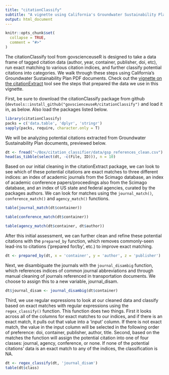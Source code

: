 ```yaml
---
title: "citationClassify"
subtitle: "A vignette using California's Groundwater Sustainability Plan documents"
output: html_document
---
```

<!----
These were in the yaml but the html won't render to the vignette folder and that is annoying to me, so instead i run this: rmarkdown::render('vignettes/sgma.Rmd', output_dir = 'vignettes')
output: rmarkdown::html_vignette
vignette: >
  %\VignetteIndexEntry{sgma}
  %\VignetteEngine{knitr::rmarkdown}
  %\VignetteEncoding{UTF-8}
--->
```r
knitr::opts_chunk$set(
  collapse = TRUE,
  comment = "#>"
)
```

The citationClassify tool from govscienceuseR is designed to take a data frame of tagged citation data (author, year, container, publisher, doi, etc), run exact matching to various citation indices, and further classify potential citations into categories. We walk through these steps using California's Groundwater Sustainability Plan PDF documents. Check out the [vignette on the citationExtract](http://htmlpreview.github.io/?https://github.com/govscienceuseR/citationExtract/blob/master/vignettes/sgma.html) tool see the steps that prepared the data we use in this vignette.  

First, be sure to download the citationClassify package from github (`devtools::install_github("govscienceuseR/citationClassify")` and load it in, as below. Also load the packages listed below.  

```r
library(citationClassify)
packs = c('data.table', 'dplyr', 'stringr')
sapply(packs, require, character.only = T)
```

We will be analyzing potential citations extracted from Groundwater Sustainability Plan documents, previewed below.  
```r
dt <- fread("~/Box/citation_classifier/data/gsp_references_clean.csv")
head(as_tibble(select(dt, -c(File, ID))), n = 10)
```

Based on our initial cleaning in the citationExtract package, we can look to see which of these potential citations are exact matches to three different indices: an index of academic journals from the Scimago database, an index of academic conference papers/proceedings also from the Scimago database, and an index of US state and federal agencies, curated by the packages authors. We can look for matches using the `journal_match()`, `conference_match()` and `agency_match()` functions.
```r
table(journal_match(dt$container))
```

```r
table(conference_match(dt$container))
```

```r
table(agency_match(dt$container, dt$author))
```

After this initial assessment, we can further clean and refine these potential citations with the `prepared_by` function, which removes commonly-seen lead-ins to citations ('prepared for/by', etc.) to improve exact matching.   
```r
dt <- prepared_by(dt, x = 'container', y = 'author', z = 'publisher')
```

Next, we disambiguate the journals with the `journal_disambig` function, which references indices of common journal abbreviations and through manual cleaning of journals referenced in transportation documents. We choose to assign this to a new variable, journal_disam.
```r
dt$journal_disam <- journal_disambig(dt$container)
```


Third, we use regular expressions to look at our cleaned data and classify based on exact matches with regular expressions using the `regex_classify()` function. This function does two things. First it looks across all of the columns for exact matches to our indices, and if there is an exact match, it pulls out that value into a 'input' column. If there is not exact match, the value in the input column will be selected in the following order of preference: doi, container, publisher, author, title. Second, based on the matches the function will assign the potential citation into one of four classes: journal, agency, conference, or none. If none of the potential citations' data is an exact match to any of the indices, the classification is NA. 
```r
dt <- regex_classify(dt, 'journal_disam')
table(dt$class)
```

